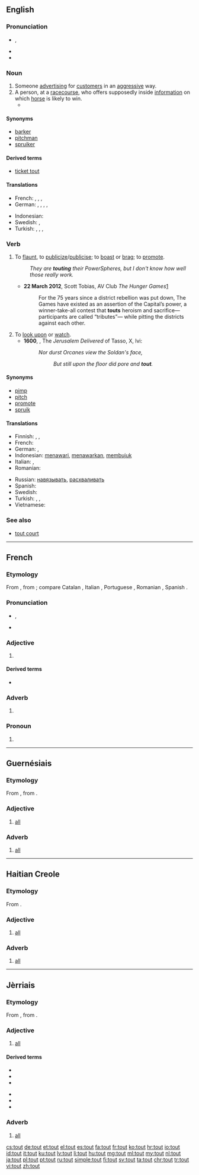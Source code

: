 {{also|toût}}
==English==
{{was wotd|2009|January|22}}

===Pronunciation===
* {{IPA|/taʊt/}}, {{X-SAMPA|/taUt/}}
* {{audio|en-us-tout.ogg|Audio (US)}}
* {{rhymes|aʊt}}

===Noun===
{{wikipedia}}
{{en-noun}}

# Someone [[advertise|advertising]] for [[customer|customers]] in an [[aggressive]] way.
# A person, at a [[racecourse]], who offers supposedly inside [[information]] on which [[horse]] is likely to win.
#* {{quote-book|year=1905|author=[[w:Emma Orczy|Baroness Emmuska Orczy]]
|title=[[w:The Case of Miss Elliott|The Hocussing of Cigarette]]
|chapter=2|url=http://openlibrary.org/works/OL8479084W
|passage=No one, however, would have anything to do with him, as Mr. Keeson's orders in those respects were very strict&thinsp;; he had often threatened any one of his ''employés'' with instant dismissal if he found him in company with one of these '''touts'''.}}

====Synonyms====
* [[barker]]
* [[pitchman]]
* [[spruiker]]

====Derived terms====
* [[ticket tout]]

====Translations====
{{trans-top|someone advertising for customers in an aggressive way}}
* French: {{t+|fr|racoleur|m}}, {{t-|fr|vendeur ambulant|m}}, {{t+|fr|rabatteur|m}}, {{t+|fr|pronostiqueur|m}}
* German: {{qualifier|US}} {{t-|de|Drogenvermittler|m}}, {{qualifier|US}} {{t-|de|Drogenvermittlerin|f}}, {{qualifier|UK}} {{t-|de|Kartenschwarzhändler|m}}, {{qualifier|UK}} {{t-|de|Kartenschwarzhändlerin|f}}, {{t-|de|Schlepperin|f}}
{{trans-mid}}
* Indonesian: {{t+|id|calo}}
* Swedish: {{t-|sv|biljettförsäljare (illegal)}}, {{t-|sv|kundvärvare}}
* Turkish: {{t-|tr|arsız satıcı}}, {{t+|tr|çığırtkan}}, {{t+|tr|karaborsacı}}, {{t+|tr|tahminci}}
{{trans-bottom}}

===Verb===
{{en-verb}}

# {{context|transitive|lang=en}} To [[flaunt]], to [[publicize]]/[[publicise]]; to [[boast]] or [[brag]]; to [[promote]].
#: ''They are '''touting''' their PowerSpheres, but I don't know how well those really work.''
#* '''22 March 2012''', Scott Tobias, AV Club ''The Hunger Games''[http://www.avclub.com/articles/the-hunger-games,71293/]
#*: For the 75 years since a district rebellion was put down, The Games have existed as an assertion of the Capital’s power, a winner-take-all contest that '''touts''' heroism and sacrifice—participants are called “tributes”— while pitting the districts against each other.
# To [[look upon]] or [[watch]].
#* '''1600''', {{w|Edward Fairfax}}, The ''Jerusalem Delivered'' of Tasso, X, lvi:
#*: ''Nor durst Orcanes view the Soldan's face,''
#*:: ''But still upon the floor did pore and '''tout'''.''

====Synonyms====
* [[pimp]]
* [[pitch]]
* [[promote]]
* [[spruik]]

====Translations====
{{trans-top|To flaunt, to publicize/publicise; to boast or brag; to promote}}
* Finnish: {{t+|fi|kehua}}, {{t+|fi|ylistää}}, {{t+|fi|mainostaa}}
* French: {{t+|fr|racoler}}
* German: {{l|de|aufdringlich}} {{t+|de|ankündigen}}, {{t+|de|werben}} {{l|de|für}}
* Indonesian: [[tawar|menawari]], [[tawar|menawarkan]], [[bujuk|membujuk]]
* Italian: {{t+|it|pubblicizzare}}, {{t+|it|propagandare}}
* Romanian: {{t+|ro|racola}}
{{trans-mid}}
* Russian: [[навязывать]], [[расхваливать]]
* Spanish: {{t+|es|presumir}}
* Swedish: {{t-|sv|pracka (på ngn en vara)}}
* Turkish: {{l|tr|çığırtkanlık}} {{t+|tr|etmek}}, {{l|tr|müşteri}} {{t+|tr|toplamak}}, {{l|tr|tiyo}} {{t+|tr|vermek}}
* Vietnamese: {{t+|vi|công bố}}
{{trans-bottom}}

===See also===
* [[tout court]]

----

==French==

===Etymology===
From {{etyl|fro|fr}} {{term|tot|lang=fro}}, from {{etyl|la|fr}} {{term|totus|lang=la}}; compare Catalan {{term|tot|lang=ca}}, Italian {{term|tutto|lang=it}}, Portuguese {{term|todo|lang=pt}}, Romanian {{term|tot|lang=ro}}, Spanish {{term|todo|lang=es}}.

===Pronunciation===
* {{IPA|/tu/|lang=fr}}, {{X-SAMPA|/tu/}}
* {{audio|Fr-tout.ogg|audio}}

===Adjective===
{{fr-adj|mp=tous}}

# {{l|en|all}}

====Derived terms====
* {{l|fr|tout le monde}}

===Adverb===
{{fr-adv}}

# {{l|en|all}}

===Pronoun===
{{fr-pron}}

# {{l|en|everything}}

----

==Guernésiais==

===Etymology===
From {{etyl|fro|roa-grn}} {{term|tot|lang=fro}}, from {{etyl|la|roa-grn}} {{term|totus|tōtus|lang=la}}.

===Adjective===
{{roa-grn-adj}}

# [[all]]

===Adverb===
{{roa-grn-adv}}

# [[all]]

----

==Haitian Creole==

===Etymology===
From {{etyl|fr|ht}} {{term|tout||all|lang=fr}}.

===Adjective===
{{head|ht|adjective}}

# [[all]]

===Adverb===
{{head|ht|adverb}}

# [[all]]

----

==Jèrriais==

===Etymology===
From {{etyl|fro|roa-jer}} {{term|tot|lang=fro}}, from {{etyl|la|roa-jer}} {{term|totus|tōtus|lang=la}}.

===Adjective===
{{roa-jer-adj}}

# [[all]]

====Derived terms====
{{der-top}}
* {{l|roa-jer|èrtithe-tout|gloss=lumber-room}}
* {{l|roa-jer|homme à tout faithe|gloss=jack of all trades}}
* {{l|roa-jer|laîsse-tout-faithe|gloss=neglectful person}}
{{der-mid}}
* {{l|roa-jer|tout à ièrs|gloss=all eyes}}
* {{l|roa-jer|tout-s'mêle|gloss=busybody}}
* {{l|roa-jer|toute-êpice|gloss=allspice}}
{{der-bottom}}

===Adverb===
{{roa-jer-adv}}

# [[all]]

[[cs:tout]]
[[de:tout]]
[[et:tout]]
[[el:tout]]
[[es:tout]]
[[fa:tout]]
[[fr:tout]]
[[ko:tout]]
[[hr:tout]]
[[io:tout]]
[[id:tout]]
[[it:tout]]
[[ku:tout]]
[[lv:tout]]
[[li:tout]]
[[hu:tout]]
[[mg:tout]]
[[ml:tout]]
[[my:tout]]
[[nl:tout]]
[[ja:tout]]
[[pl:tout]]
[[pt:tout]]
[[ru:tout]]
[[simple:tout]]
[[fi:tout]]
[[sv:tout]]
[[ta:tout]]
[[chr:tout]]
[[tr:tout]]
[[vi:tout]]
[[zh:tout]]